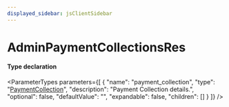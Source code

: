 ```yaml
---
displayed_sidebar: jsClientSidebar
---
```



# AdminPaymentCollectionsRes

#### Type declaration

<ParameterTypes parameters={[
  {
    "name": "payment_collection",
    "type": "[PaymentCollection](../classes/internal.PaymentCollection.mdx)",
    "description": "Payment Collection details.",
    "optional": false,
    "defaultValue": "",
    "expandable": false,
    "children": []
  }
]} />
